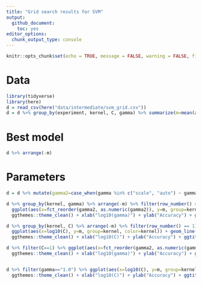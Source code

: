 ```yaml
---
title: "Grid search results for SVM"
output: 
  github_document:
    toc: yes
editor_options: 
  chunk_output_type: console
---
```


```r
knitr::opts_chunk$set(echo = TRUE, message = FALSE, warning = FALSE, fig.path="figures/")
```

# Data

```r
library(tidyverse)
library(here)
d = read_csv(here("data/intermediate/svm_grid.csv"))
d = d %>% group_by(experiment, kernel, C, gamma) %>% summarize(m=mean(accuracy), sd=sd(accuracy))
```

# Best model

```r
d %>% arrange(-m)
```

# Parameters

```r
d = d %>% mutate(gamma2=case_when(gamma %in% c("scale", "auto") ~ gamma, T~as.character(log10(as.numeric(gamma)))))

d %>% group_by(kernel, gamma) %>% arrange(-m) %>% filter(row_number() == 1) %>% 
  ggplot(aes(x=fct_reorder(gamma2, as.numeric(gamma2)), y=m, group=kernel, color=kernel)) + geom_line() +
  ggthemes::theme_clean() + xlab("log10(gamma)") + ylab("Accuracy") + ggtitle("Effect of kernel and gamma", "Setting C to maximize accuracy per experiment")

d %>% group_by(kernel, C) %>% arrange(-m) %>% filter(row_number() == 1) %>% 
  ggplot(aes(x=log10(C), y=m, group=kernel, color=kernel)) + geom_line() +
  ggthemes::theme_clean() + xlab("log10(C)") + ylab("Accuracy") + ggtitle("Effect of kernel and C", "Setting gamma to maximize accuracy per experiment")

d %>% filter(C==1) %>% ggplot(aes(x=fct_reorder(gamma2, as.numeric(gamma2)), y=m, group=kernel, color=kernel)) + geom_line() +
  ggthemes::theme_clean() + xlab("log10(gamma)") + ylab("Accuracy") + ggtitle("Effect of kernel and gamma", "Fixing C=1 (global maximum)")


d %>% filter(gamma=="1.0") %>% ggplot(aes(x=log10(C), y=m, group=kernel, color=kernel)) + geom_line() +
  ggthemes::theme_clean() + xlab("log10(C)") + ylab("Accuracy") + ggtitle("Effect of kernel and C", "Fixing gamma=1 (global maximum)")
```